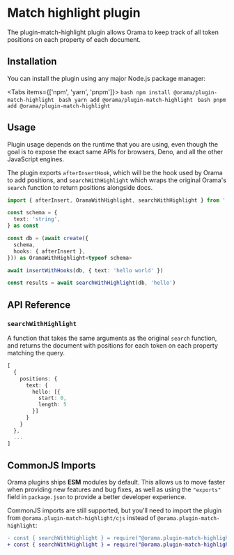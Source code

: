 
# Match highlight plugin

The plugin-match-highlight plugin allows Orama to keep track of all token positions on each property of each document.

## Installation

You can install the plugin using any major Node.js package manager:

<Tabs items={['npm', 'yarn', 'pnpm']}>
  <Tab>```bash npm install @orama/plugin-match-highlight ```</Tab>
  <Tab>```bash yarn add @orama/plugin-match-highlight ```</Tab>
  <Tab>```bash pnpm add @orama/plugin-match-highlight ```</Tab>
</Tabs>

## Usage

Plugin usage depends on the runtime that you are using, even though the goal is to expose the exact same APIs for browsers, Deno, and all the other JavaScript engines.

The plugin exports `afterInsertHook`, which will be the hook used by Orama to add positions, and `searchWithHighlight` which wraps the original Orama's `search` function to return positions alongside docs.

```typescript
import { afterInsert, OramaWithHighlight, searchWithHighlight } from '../src'

const schema = {
  text: 'string',
} as const

const db = (await create({
  schema,
  hooks: { afterInsert },
})) as OramaWithHighlight<typeof schema>

await insertWithHooks(db, { text: 'hello world' })

const results = await searchWithHighlight(db, 'hello')
```

## API Reference

### `searchWithHighlight`

A function that takes the same arguments as the original `search` function, and
returns the document with positions for each token on each property matching the
query.

```typescript
[
  {
    positions: {
      text: {
        hello: [{
          start: 0,
          length: 5
        }]
      }
    }
  },
  ...
]
```

## CommonJS Imports

Orama plugins ships **ESM** modules by default. This allows us to move faster when providing new features and bug fixes, as well as using the `"exports"` field in `package.json` to provide a better developer experience.

CommonJS imports are still supported, but you'll need to import the plugin from `@orama.plugin-match-highlight/cjs` instead of `@orama.plugin-match-highlight`:

```diff
- const { searchWithHighlight } = require("@orama.plugin-match-highlight");
+ const { searchWithHighlight } = require("@orama.plugin-match-highlight/cjs");
```
